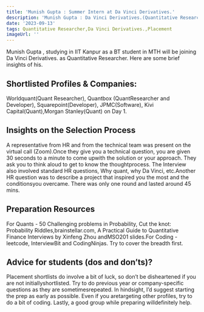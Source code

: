 ```yaml
---
title: 'Munish Gupta : Summer Intern at Da Vinci Derivatives.'
description: 'Munish Gupta : Da Vinci Derivatives.(Quantitative Researcher)'
date: '2023-09-13'
tags: Quantitative Researcher,Da Vinci Derivatives.,Placement
imageUrl: ''
---
```


Munish Gupta , studying in IIT Kanpur as a BT  student in MTH  will be joining Da Vinci Derivatives. as Quantitative Researcher. Here are some brief insights of his.

## Shortlisted Profiles & Companies:
Worldquant(Quant Researcher), Quantbox (QuantResearcher and Developer), Squarepoint(Developer), JPMC(Software), Kivi Capital(Quant),Morgan Stanley(Quant) on Day 1.

## Insights on the Selection Process
A representative from HR and from the technical team was present on the virtual call (Zoom).Once they give you a technical question, you are given 30 seconds to a minute to come upwith the solution or your approach. They ask you to think aloud to get to know the thoughtprocess. The Interview also involved standard HR questions, Why quant, why Da Vinci, etc.Another HR question was to describe a project that inspired you the most and the conditionsyou overcame. There was only one round and lasted around 45 mins.

##  Preparation Resources
For Quants - 50 Challenging problems in Probability, Cut the knot: Probability Riddles,brainstellar.com, A Practical Guide to Quantitative Finance Interviews by Xinfeng Zhou andMSO201 slides.For Coding - leetcode, InterviewBit and CodingNinjas. Try to cover the breadth first.

## Advice for students (dos and don’ts)? 
Placement shortlists do involve a bit of luck, so don’t be disheartened if you are not initiallyshortlisted. Try to do previous year or company-specific questions as they are sometimesrepeated. In hindsight, I’d suggest starting the prep as early as possible. Even if you aretargeting other profiles, try to do a bit of coding. Lastly, a good group while preparing willdefinitely help.

